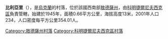 {{coord|46|37|26|N|31|1|52|E|scale:30000|display=title}}

'''比利亞里'''（{{lang-uk|Білярі}}），是[[烏克蘭|烏克蘭]]的村落，位於該國西南部[[敖德薩州|敖德薩州]]，由[[科明捷爾尼夫西克區|科明捷爾尼夫西克區]]負責管轄，始建於1945年，面積0.66平方公里，海拔高度13米，2001年人口234，人口密度每平方公里354.01人。

{{DEFAULTSORT:Білярі}}
[[Category:敖德薩州村落|Category:敖德薩州村落]]
[[Category:科明捷爾尼夫西克區村落|Category:科明捷爾尼夫西克區村落]]


{{Odessa-geo-stub}}